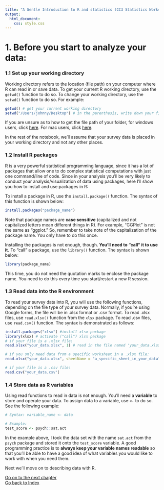 ```yaml
---
title: "A Gentle Introduction to R and statistics (CC3 Statistics Workshop)"
output:
  html_document:
    css: style.css
---
```


# 1. Before you start to analyze your data: 
### 1.1 Set up your working directory
Working directory refers to the location (file path) on your computer where R can read in or save data. To get your current R working directory, use the `getwd()` function to do so. To change your working directory, use the `setwd()` function to do so. For example: 
```r
getwd() # get your current working directory
setwd("/Users/johnny/Desktop") # in the parenthesis, write down your file path, with double quotation marks surrounding it
```
If you are unsure as to how to get the file path of your folder, for windows users, click [here](https://www.laptopmag.com/articles/show-full-folder-path-file-explorer). For mac users, click [here](https://macpaw.com/how-to/get-file-path-mac). 

In the rest of the notebook, we'll assume that your survey data is placed in your working directory and not any other places. 

### 1.2 Install R packages
R is a very powerful statistical programming language, since it has a lot of packages that allow one to do complex statistical computations with just one command/line of code. Since in your analysis you'll be very likely to conduct your analysis/visualization of data using packages, here I'll show you how to install and use packages in R: 

To install a package in R, use the `install.package()` function. The syntax of this function is shown below:
```r
install.packages("package_name")
```
Note that package names are <b>case sensitive</b> (capitalized and not capitalized letters mean different things in R). For example, "GGPlot" is not the same as "ggplot." So, remember to take note of the capitalization of the package name. You only have to do this once.

Installing the packages is not enough, though. <b>You'll need to "call" it to use it.</b> To "call" a package, use the `library()` function. The syntax is shown below: 
``` r
library(package_name)
```
This time, you do not need the quotation marks to enclose the package name. You need to do this every time you start/restart a new R session.


### 1.3 Read data into the R environment
To read your survey data into R, you will use the following functions, depending on the file type of your survey data. Normally, if you're using Google forms, the file will be in .xlsx format or .csv format. To read .xlsx files, use `read.xlsx()` function from the `xlsx` package. To read .csv files, use `read.csv()` function. The syntax is demonstrated as follows:
```r
install.packages("xlsx") #install xlsx package
library(xlsx) # activate ("call") xlsx package 
# if your file is a .xlsx file: 
read.xlsx("your_data.xlsx", 1) # read in the file named "your_data.xlsx". The first row is your variable name

# if you only need data from a specific worksheet in a .xlsx file: 
read.xlsx("your_data.xlsx", sheetName = "a_specific_sheet_in_your_data") 

# if your file is a .csv file:
read.csv("your_data.csv")
```

### 1.4 Store data as R variables 
Using read functions to read in data is not enough. You'll need a <strong>variable</strong> to store and operate your data. To assign data to a variable, use `<-` to do so. See the following example: 
``` r
# Syntax: variable_name <- data

# Example: 
test_score <- psych::sat.act
```
In the example above, I took the data set with the name `sat.act` from the `psych` package and stored it onto the `test_score` variable. A good programming practice is to <strong>always keep your variable names readable</strong> so that you'll be able to have a good idea of what variables you would like to work with when you need them. 

Next we'll move on to describing data with R. 

[Go on to the next chapter](https://ludougan123234.github.io/Chapter_2.html) <br>
[Go back to Index](https://ludougan123234.github.io/Index.html)

